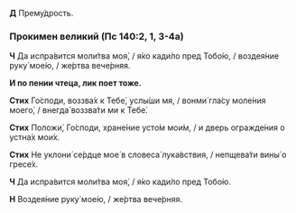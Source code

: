 **Д** Прему́дрость.

### Прокимен великий (Пс 140:2, 1, 3-4а)

**Ч** Да испра́вится моли́тва моя́, / я́ко кади́ло пред Тобо́ю, / воздея́ние руку́ мое́ю, / же́ртва вече́рняя.

**И по пении чтеца, лик поет тоже.**

**Стих** Го́споди, воззва́х к Тебе́, услы́ши мя, / вонми́ гла́су моле́ния моего́, / внегда́ воззва́ти ми к Тебе́.

**Стих** Положи́, Го́споди, хране́ние усто́м мои́м, / и дверь огражде́ния о устна́х мои́х.

**Стих** Не уклони́ се́рдце мое́ в словеса́ лука́вствия, / непщева́ти вины́ о гресе́х.

**Ч** Да испра́вится моли́тва моя́, / я́ко кади́ло пред Тобо́ю.

**Н** Воздея́ние руку́ мое́ю, / же́ртва вече́рняя.
